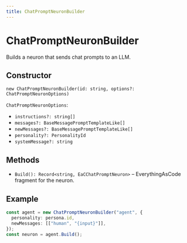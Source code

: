 ```yaml
---
title: ChatPromptNeuronBuilder
---
```


# ChatPromptNeuronBuilder

Builds a neuron that sends chat prompts to an LLM.

## Constructor

`new ChatPromptNeuronBuilder(id: string, options?: ChatPromptNeuronOptions)`

`ChatPromptNeuronOptions`:
- `instructions?: string[]`
- `messages?: BaseMessagePromptTemplateLike[]`
- `newMessages?: BaseMessagePromptTemplateLike[]`
- `personality?: PersonalityId`
- `systemMessage?: string`

## Methods

- `Build(): Record<string, EaCChatPromptNeuron>` – EverythingAsCode fragment for the neuron.

## Example

```ts
const agent = new ChatPromptNeuronBuilder("agent", {
  personality: persona.id,
  newMessages: [["human", "{input}"]],
});
const neuron = agent.Build();
```
